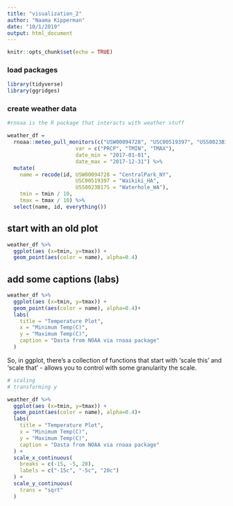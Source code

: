 ```yaml
---
title: "visualization_2"
author: "Naama Kipperman"
date: "10/1/2019"
output: html_document
---
```


```r
knitr::opts_chunk$set(echo = TRUE)
```

### load packages

```r

library(tidyverse)
library(ggridges)

```

### create weather data

```r
#rnoaa is the R package that interacts with weather stuff

weather_df = 
  rnoaa::meteo_pull_monitors(c("USW00094728", "USC00519397", "USS0023B17S"),
                      var = c("PRCP", "TMIN", "TMAX"), 
                      date_min = "2017-01-01",
                      date_max = "2017-12-31") %>%
  mutate(
    name = recode(id, USW00094728 = "CentralPark_NY", 
                      USC00519397 = "Waikiki_HA",
                      USS0023B17S = "Waterhole_WA"),
    tmin = tmin / 10,
    tmax = tmax / 10) %>%
  select(name, id, everything())
```


## start with an old plot 

```r
weather_df %>% 
  ggplot(aes (x=tmin, y=tmax)) +
  geom_point(aes(color = name), alpha=0.4)
```

## add some captions (labs)

```r

weather_df %>% 
  ggplot(aes (x=tmin, y=tmax)) +
  geom_point(aes(color = name), alpha=0.4)+
  labs(
    title = "Temperature Plot",
    x = "Minimum Temp(C)",
    y = "Maximum Temp(C)",
    caption = "Dasta from NOAA via rnoaa package"
  )

```

So, in ggplot, there's a collection of functions that start with 'scale this' and 'scale that' - allows you to control with some granularity the scale.

```r

# scaling 
# transforming y 

weather_df %>% 
  ggplot(aes (x=tmin, y=tmax)) +
  geom_point(aes(color = name), alpha=0.4)+
  labs(
    title = "Temperature Plot",
    x = "Minimum Temp(C)",
    y = "Maximum Temp(C)",
    caption = "Dasta from NOAA via rnoaa package"
  ) +
  scale_x_continuous(
    breaks = c(-15, -5, 20),
    labels = c("-15c", "-5c", "20c")
  ) +
  scale_y_continuous(
    trans = "sqrt"
  )
```



